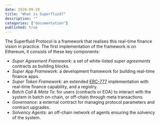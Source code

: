 ```yaml
---
date: 2020-09-28
title: "What is Superfluid?"
description: ""
categories: ["documentation"]
published: true
---
```


The Superfluid Protocol is a framework that realises this real-time finance vision in practice. The first implementation of the framework is on Ethereum, it consists of these key components:

- _Super Agreement Framework_: a set of white-listed _super agreements_ contracts as building blocks.
- _Super App Framework_: a development framework for building real-time finance apps.
- _Super Token Framework_: an extended [ERC-777](https://eips.ethereum.org/EIPS/eip-777) implementation with real-time finance capability, and a registry.
- _Batch Call & Meta Tx_: for users (contracts or EOA) to interact with the system in batch on-chain, or off-chain through meta transactions.
- _Governance_: a external contract for managing protocol parameters and contract upgrades.
- _Solvency Agents_: an off-chain network of agents ensuring the solvency of the system.
